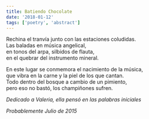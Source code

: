 ```yaml
---
title: Batiendo Chocolate
date: '2018-01-12'
tags: ['poetry', 'abstract']
---
```


<div className="italic">
Rechina el tranvía junto con las estaciones coludidas.<br/>
Las baladas en música angelical,<br/>
en tonos del arpa, silbidos de flauta,<br/>
en el quebrar del instrumento mineral.<br/>

En este lugar se conmemora el nacimiento de la música,<br/>
que vibra en la carne y la piel de los que cantan.<br/>
Todo dentro del bosque a cambio de un pimiento,<br/>
pero eso no bastó, los champiñones sufren.<br/>
</div>

*Dedicado a Valeria, ella pensó en las palabras iniciales*

*Probablemente Julio de 2015*